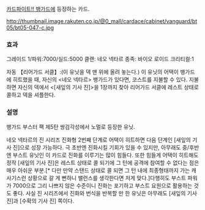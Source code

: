 [[카드파이트!! 뱅가드]]에 등장하는 카드.

http://thumbnail.image.rakuten.co.jp/@0_mall/cardace/cabinet/vanguard/bt05/bt05-047-c.jpg

=== 효과 ===
그레이드 1/파워:7000/실드:5000
클랜: 네오 넥타르
종족: 바이오 로이드
크리티컬:1

자동 【리어가드 서클】:(이 유닛을 덱 맨 위에 올려 놓는다.) 이 유닛의 어택이 뱅가드에 히트했을 때, 자신의 <네오 넥타르> 뱅가드가 있다면, 코스트를 지불할 수 있다. 지불하면 자신의 덱에서 <[새잎의 기사 진]>을 1장까지 찾아 리어가드 서클에 레스트 상태로 콜하고 덱을 셔플한다. 

=== 설명 ===

뱅가드 부스터 팩 제5탄 쌍검각성에서 노멀로 등장한 유닛.

네오 넥타르의 진 시리즈 진화형 2번째 단계로 어택이 히트하면 다음 단계인 [새잎의 기사 진]으로 성장 가능하다.
극 초반엔 진화시킬 기회가 있을 수 있지만, 아무래도 중/후반엔 부스트 유닛인 이 카드로 진화를 이루기는 많이 힘들다. 또한 힘들게 어택이 히트해도 정작 [새잎의 기사 진]은 레스트 상태로 콜 되기에 그 턴에 공격에 참여할 수 없다는 점은 매우 아쉬운 부분.[* 다만 만약 스탠드 상태로 콜 되면 그 턴 내에 최종형태까지 가는 캐사기스런 상황으로 갈 게 뻔하니 밸런스를 생각한다면 저게 맞다.]다행히도 부스트 파워가 7000으로 그리 나쁘지 않은 수준이니 진화는 포기하고 부스트 요원으로 활용하는 것도 좋다. 사실 진 시리즈에서 진화와 번식을 반복할 만 한 유닛은 아무래도 [새잎의 기사 진]과 [수확의 기사 진] 쪽이다.
